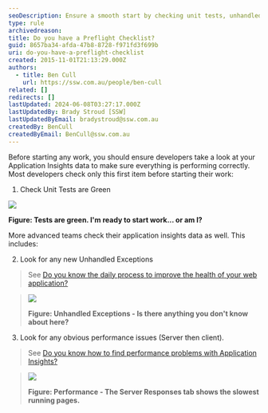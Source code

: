 ```yaml
---
seoDescription: Ensure a smooth start by checking unit tests, unhandled exceptions, and performance issues in Application Insights before diving into work.
type: rule
archivedreason:
title: Do you have a Preflight Checklist?
guid: 8657ba34-afda-47b8-8728-f971fd3f699b
uri: do-you-have-a-preflight-checklist
created: 2015-11-01T21:13:29.000Z
authors:
  - title: Ben Cull
    url: https://ssw.com.au/people/ben-cull
related: []
redirects: []
lastUpdated: 2024-06-08T03:27:17.000Z
lastUpdatedBy: Brady Stroud [SSW]
lastUpdatedByEmail: bradystroud@ssw.com.au
createdBy: BenCull
createdByEmail: BenCull@ssw.com.au
---
```


Before starting any work, you should ensure developers take a look at your Application Insights data to make sure everything is performing correctly.
Most developers check only this first item before starting their work:

1. Check Unit Tests are Green

![](/uploads/rules/do-you-have-a-preflight-checklist/unittests.png)

**Figure: Tests are green. I'm ready to start work... or am I?**

More advanced teams check their application insights data as well. This includes:

2. Look for any new Unhandled Exceptions

> See [Do you know the daily process to improve the health of your web application?](/do-you-know-the-process-to-improve-the-health-of-your-web-application)

> ![](/uploads/rules/do-you-have-a-preflight-checklist/App-Insights-Failures_1710232021934.png)
>
> **Figure: Unhandled Exceptions - Is there anything you don't know about here?**

3. Look for any obvious performance issues (Server then client).

> See [Do you know how to find performance problems with Application Insights?](/do-you-know-how-to-find-performance-problems-with-application-insights)

> ![](/uploads/rules/do-you-have-a-preflight-checklist/performance-4_1710232021934.jpg)
>
> **Figure: Performance - The Server Responses tab shows the slowest running pages.**
